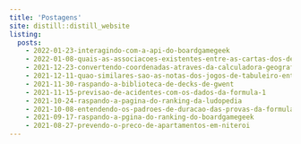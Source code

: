 ```yaml
---
title: 'Postagens'
site: distill::distill_website
listing: 
  posts:
    - 2022-01-23-interagindo-com-a-api-do-boardgamegeek
    - 2022-01-08-quais-as-associacoes-existentes-entre-as-cartas-dos-decks-de-gwent
    - 2021-12-23-convertendo-coordenadas-atraves-da-calculadora-geografica-do-inpe 
    - 2021-12-11-quao-similares-sao-as-notas-dos-jogos-de-tabuleiro-entre-os-portais-especializados
    - 2021-11-30-raspando-a-biblioteca-de-decks-de-gwent
    - 2021-11-15-previsao-de-acidentes-com-os-dados-da-formula-1
    - 2021-10-24-raspando-a-pagina-do-ranking-da-ludopedia
    - 2021-10-08-entendendo-os-padroes-de-duracao-das-provas-da-formula-1
    - 2021-09-17-raspando-a-pgina-do-ranking-do-boardgamegeek
    - 2021-08-27-prevendo-o-preco-de-apartamentos-em-niteroi
---
```

